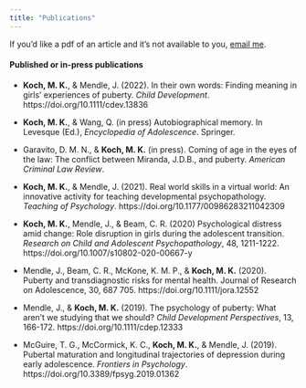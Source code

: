 ```yaml
---
title: "Publications"
---
```


If you'd like a pdf of an article and it's not available to you, [email me](m.koch@ufl.edu).


#### Published or in-press publications

+ __Koch, M. K.__, & Mendle, J. (2022). In their own words: Finding meaning in girls’ experiences of	puberty. _Child Development_. https://doi.org/10.1111/cdev.13836

+ __Koch, M. K.__, & Wang, Q. (in press) Autobiographical memory. In Levesque (Ed.), _Encyclopedia of Adolescence_. Springer.

+ Garavito, D. M. N., & __Koch, M. K.__ (in press). Coming of age in the eyes of the law: The	conflict between Miranda, J.D.B., and puberty. _American Criminal Law Review_. 

+ __Koch, M. K.__, & Mendle, J. (2021). Real world skills in a virtual world: An innovative activity for teaching developmental psychopathology. _Teaching of Psychology_. https://doi.org/10.1177/00986283211042309

+ __Koch, M. K.__, Mendle, J., & Beam, C. R. (2020) Psychological distress amid change: Role	disruption in girls during the adolescent transition. _Research on Child and Adolescent Psychopathology_, 48, 1211-1222. https://doi.org/10.1007/s10802-020-00667-y

+ Mendle, J., Beam, C. R., McKone, K. M. P., & __Koch, M. K.__ (2020). Puberty and transdiagnostic risks for mental health. Journal of Research on Adolescence, 30, 687	705. https://doi.org/10.1111/jora.12552

+ Mendle, J., & __Koch, M. K.__ (2019). The psychology of puberty: What aren’t we studying that	we should? _Child Development Perspectives_, 13, 166-172.	https://doi.org/10.1111/cdep.12333

+ McGuire, T. G., McCormick, K. C., __Koch, M. K.__, & Mendle, J. (2019). Pubertal maturation	and longitudinal trajectories of depression during early adolescence. _Frontiers in	Psychology_.  https://doi.org/10.3389/fpsyg.2019.01362
